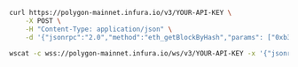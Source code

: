 
<Tabs>
  <TabItem value="cURL">

  ```bash
  curl https://polygon-mainnet.infura.io/v3/YOUR-API-KEY \
      -X POST \
      -H "Content-Type: application/json" \
      -d '{"jsonrpc":"2.0","method":"eth_getBlockByHash","params": ["0xb3b20624f8f0f86eb50dd04688409e5cea4bd02d700bf6e79e9384d47d6a5a35",false],"id":1}'
  ```

  </TabItem>
  <TabItem value="WSS">

  ```bash
  wscat -c wss://polygon-mainnet.infura.io/ws/v3/YOUR-API-KEY -x '{"jsonrpc":"2.0","method":"eth_getBlockByHash","params": ["0xb3b20624f8f0f86eb50dd04688409e5cea4bd02d700bf6e79e9384d47d6a5a35",false],"id":1}'
  ```

  </TabItem>
</Tabs>

